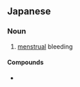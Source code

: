==Japanese==
{{ja-kanjitab|けい|けつ|yomi=o}}

===Noun===
{{ja-noun|けいけつ|kyu=經血}}

# [[menstrual]] bleeding

====Compounds====
* {{l|ja|経血量}}